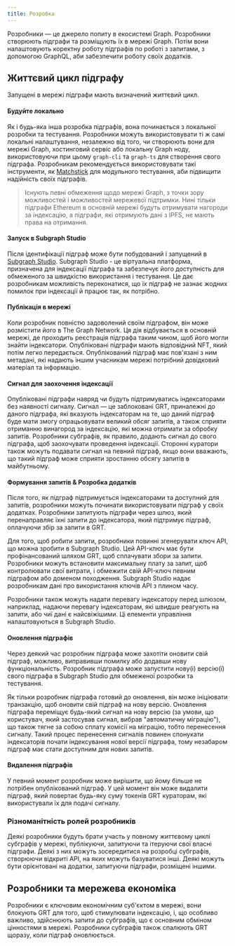 ```yaml
---
title: Розробка
---
```


Розробники — це джерело попиту в екосистемі Graph. Розробники створюють підграфи та розміщують їх в мережі Graph. Потім вони налаштовують коректну роботу підграфів по роботі з запитами, з допомогою GraphQL, аби забезпечити роботу своїх додатків.

## Життєвий цикл підграфу

Запущені в мережі підграфи мають визначений життєвий цикл.

#### Будуйте локально

Як і будь-яка інша розробка підграфів, вона починається з локальної розробки та тестування. Розробники можуть використовувати ті ж самі локальні налаштування, незалежно від того, чи створюють вони для мережі Graph, хостинговий сервіс або локальну Graph ноду, використовуючи при цьому `graph-cli` та `graph-ts` для створення свого підграфа. Розробникам рекомендується використовувати такі інструменти, як [Matchstick](https://github.com/LimeChain/matchstick) для модульного тестування, аби підвищити надійність своїх підграфів.

> Існують певні обмеження щодо мережі Graph, з точки зору можливостей і можливостей мережевої підтримки. Нині тільки підграфи Ethereum в основній мережі будуть отримувати нагороди за індексацію, а підграфи, які отримують дані з IPFS, не мають права на отримання.

#### Запуск в Subgraph Studio

Після ідентифікації підграф може бути побудований і запущений в [Subgraph Studio](https://thegraph.com/docs/en/deploying/subgraph-studio-faqs/). Subgraph Studio - це віртуальна платформа, призначена для індексації підграфа та забезпечує його доступність для обмеженого за швидкістю використання і тестування. Це дає розробникам можливість переконатися, що їх підграф не зазнає жодних помилок при індексації й працює так, як потрібно.

#### Публікація в мережі

Коли розробник повністю задоволений своїм підграфом, він може розмістити його в The Graph Network. Ця дія відбувається в основній мережі, де проходить реєстрація підграфа таким чином, щоб його могли знайти індексатори. Опубліковані підграфи мають відповідний NFT, який потім легко передається. Опублікований підграф має пов'язані з ним метадані, які надають іншим учасникам мережі потрібний довідковий матеріал та інформацію.

#### Сигнал для заохочення індексації

Опубліковані підграфи навряд чи будуть підтримуватись індексаторами без наявності сигналу. Сигнал — це заблоковані GRT, приналежні до даного підграфа, які вказують індексаторам на те, що даний підграф буде мати змогу опрацьовувати великий обсяг запитів, а також сприяти отриманню винагород за індексацію, які можна отримати за обробку запитів. Розробники субграфів, як правило, додають сигнал до свого підграфа, щоб заохочувати проведення індексації. Сторонні куратори також можуть подавати сигнал на певний підграф, якщо вони вважають, що такий підграф може сприяти зростанню обсягу запитів в майбутньому.

#### Формування запитів & Розробка додатків

Після того, як підграф підтримується індексаторами та доступний для запитів, розробники можуть починати використовувати підграф у своїх додатках. Розробники запитують підграфи через шлюз, який перенаправляє їхні запити до індексатора, який підтримує підграф, оплачуючи збір за запити в GRT.

Для того, щоб робити запити, розробники повинні згенерувати ключ API, що можна зробити в Subgraph Studio. Цей API-ключ має бути профінансований шляхом GRT, щоб сплачувати збори за запити. Розробники можуть встановити максимальну плату за запит, щоб контролювати свої витрати, і обмежити свій API-ключ певним підграфом або доменом походження. Subgraph Studio надає розробникам дані про використання ключів API з плином часу.

Розробники також можуть надати перевагу індексатору перед шлюзом, наприклад, надаючи перевагу індексаторам, які швидше реагують на запити, або чиї дані є найсвіжішими. Ці елементи управління налаштовуються в Subgraph Studio.

#### Оновлення підграфів

Через деякий час розробник підграфа може захотіти оновити свій підграф, можливо, виправивши помилку або додавши нову функціональність. Розробник підграфа може запустити нову(і) версію(ї) свого підграфа в Subgraph Studio для обмеженої розробки та тестування.

Як тільки розробник підграфа готовий до оновлення, він може ініціювати транзакцію, щоб оновити свій підграф на нову версію. Оновлення підграфа переміщує будь-який сигнал на нову версію (за умови, що користувач, який застосував сигнал, вибрав "автоматичну міграцію"), що також тягне за собою сплату комісії на міграцію, тобто перенесення сигналу. Такий процес перенесення сигналів повинен спонукати індексаторів почати індексування нової версії підграфа, тому незабаром підграф має стати доступним для нових запитів.

#### Видалення підграфів

У певний момент розробник може вирішити, що йому більше не потрібен опублікований підграф. У цей момент він може видалити підграф, який повертає будь-яку суму токенів GRT кураторам, які використували їх для подачі сигналу.

### Різноманітність ролей розробників

Деякі розробники будуть брати участь у повному життєвому циклі субграфів у мережі, публікуючи, запитуючи та ітеруючи свої власні підграфи. Деякі з них можуть зосередитися на розробці субграфів, створюючи відкриті API, на яких можуть базуватися інші. Деякі можуть бути орієнтовані на додатки, запитуючи підграфи, розміщені іншими.

## Розробники та мережева економіка

Розробники є ключовим економічним суб'єктом в мережі, вони блокують GRT для того, щоб стимулювати індексацію, і, що особливо важливо, здійснюють запити до субграфів, що є основним обміном цінностями в мережі. Розробники субграфів також спалюють GRT щоразу, коли підграф оновлюється.
